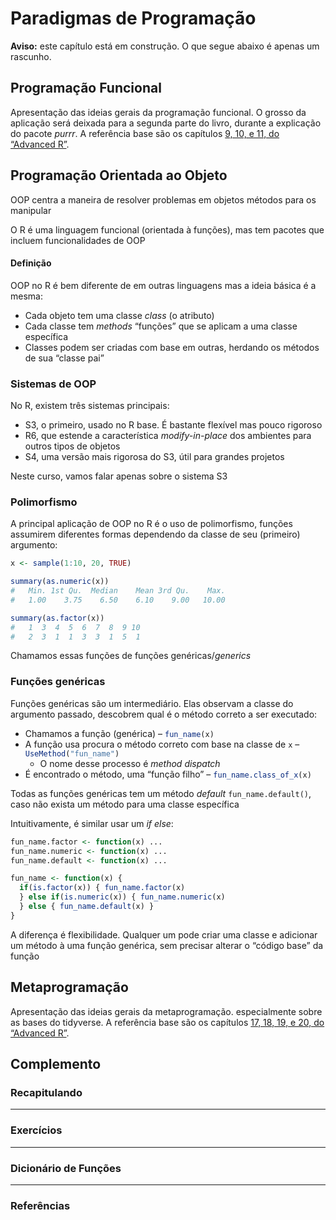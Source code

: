 # Paradigmas de Programação {#paradigms}

**Aviso:** este capítulo está em construção. O que segue abaixo é apenas um rascunho.

## Programação Funcional

Apresentação das ideias gerais da programação funcional. O grosso da aplicação será deixada para a segunda parte do livro, durante a explicação do pacote _purrr_. A referência base são os capítulos [9, 10, e 11, do "Advanced R"](https://adv-r.hadley.nz/fp.html).



## Programação Orientada ao Objeto

OOP centra a maneira de resolver problemas em objetos métodos para os manipular\medskip

O R é uma linguagem funcional (orientada à funções), mas tem pacotes que incluem funcionalidades de OOP\medskip\pause

::: block
#### Definição
OOP no R é bem diferente de em outras linguagens mas a ideia básica é a mesma:

- Cada objeto tem uma classe _class_ (o atributo)
- Cada classe tem _methods_ "funções" que se aplicam a uma classe específica
- Classes podem ser criadas com base em outras, herdando os métodos de sua "classe pai"
:::


### Sistemas de OOP
No R, existem três sistemas principais:

- S3, o primeiro, usado no R base. É bastante flexível mas pouco rigoroso
- R6, que estende a característica _modify-in-place_ dos ambientes para outros tipos de objetos
- S4, uma versão mais rigorosa do S3, útil para grandes projetos

Neste curso, vamos falar apenas sobre o sistema S3\medskip


### Polimorfismo
A principal aplicação de OOP no R é o uso de polimorfismo, funções assumirem diferentes formas dependendo da classe de seu (primeiro) argumento:

```r
x <- sample(1:10, 20, TRUE)

summary(as.numeric(x))
#   Min. 1st Qu.  Median    Mean 3rd Qu.    Max.  
#   1.00    3.75    6.50    6.10    9.00   10.00 

summary(as.factor(x))
#   1  3  4  5  6  7  8  9 10 
#   2  3  1  1  3  3  1  5  1 
```

Chamamos essas funções de funções genéricas/_generics_


### Funções genéricas
Funções genéricas são um intermediário. Elas observam a classe do argumento passado, descobrem qual é o método correto a ser executado:\medskip

- Chamamos a função (genérica) -- `fun_name(x)`{.r}\pause
- A função usa procura o método correto com base na classe de `x` -- `UseMethod("fun_name")`{.r} 
  - O nome desse processo é _method dispatch_\pause
- É encontrado o método, uma "função filho" -- `fun_name.class_of_x(x)`{.r} 

Todas as funções genéricas tem um método _default_ `fun_name.default()`, caso não exista um método para uma classe específica


Intuitivamente, é similar usar um _if else_:

```r
fun_name.factor <- function(x) ...
fun_name.numeric <- function(x) ...
fun_name.default <- function(x) ...

fun_name <- function(x) {
  if(is.factor(x)) { fun_name.factor(x)
  } else if(is.numeric(x)) { fun_name.numeric(x)
  } else { fun_name.default(x) }
}
```

A diferença é flexibilidade. Qualquer um pode criar uma classe e adicionar um método à uma função genérica, sem precisar alterar o "código base" da função



## Metaprogramação

Apresentação das ideias gerais da metaprogramação. especialmente sobre as bases do tidyverse. A referência base são os capítulos [17, 18, 19, e 20, do "Advanced R"](https://adv-r.hadley.nz/metaprogramming.html).



<div class="double-hrule"></div>

## Complemento {.unlisted .unnumbered}

### Recapitulando {-}


---

### Exercícios {-}


---

### Dicionário de Funções {-}


---

### Referências {-}

